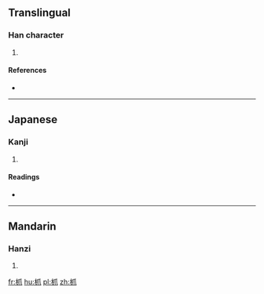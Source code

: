 ==Translingual==

===Han character===
{{Han char|rn=75|rad=木|as=04|sn=8|four=|canj=木竹中人 (DHLO)}}

# {{defn|Han|sort=木04}}

====References====
* {{Han ref|kx=0516.090|dkj=14555|dj=0904.040|hdz=21172.020|uh=679B|ud=26523}}

----

==Japanese==

===Kanji===
{{ja-kanji|grade=|rs=木04}}

# {{defn|lang=ja|sort=木04}}

====Readings====
* {{ja-readings|on=[[そう]] (sō), [[しょう]] (shō)|kun=[[きのとぎ]] (kinotogi)}}

----

==Mandarin==

===Hanzi===
{{cmn-hanzi|pin=[[zhào]] ([[zhao4]])|wg=chao<sup>4</sup>}}

# {{defn|lang=cmn|sort=木04}}

[[fr:枛]]
[[hu:枛]]
[[pl:枛]]
[[zh:枛]]